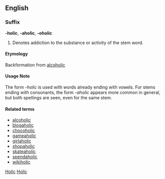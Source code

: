 ==English==
===Suffix===
'''-holic''', '''-aholic''', '''-oholic'''

# Denotes addiction to the substance or activity of the stem word.

====Etymology====
Backformation from [[alcoholic]]

====Usage Note====
The form ''-holic'' is used with words already ending with vowels.  For stems ending with consonants, the form ''-aholic'' appears more common in general, but both spellings are seen, even for the same stem.

====Related terms====
*[[alcoholic]]
*[[blogaholic]]
*[[chocoholic]]
*[[gameaholic]]
*[[girlaholic]]
*[[shopaholic]]
*[[skateaholic]]
*[[spendaholic]]
*[[wikiholic]]

[[Category:English combining forms|Holic]]
[[Category:English suffixes|Holic]]